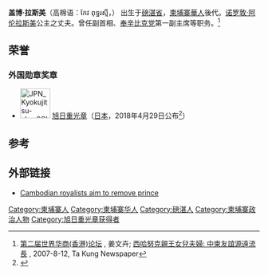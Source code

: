 {{Expand|time=2018-09-19T10:21:44+00:00}}

'''盖博·拉斯美'''（高棉语：កែវ ពុទ្ឋរស្មី，{{bd|1952年|10月1日|||}}） 出生于[[磅湛省|磅湛省]]，[[柬埔寨華人|柬埔寨華人]]後代。[[诺罗敦·阿伦拉斯美|诺罗敦·阿伦拉斯美]]公主之丈夫。曾任副首相、[[奉辛比克党|奉辛比克党]]第一副主席等职务。<ref>[http://www.wea.com.cn/Union_2.asp?id=343 第二届世界华商(香港)论坛] {{webarchive|url=https://web.archive.org/web/20080105125758/http://www.wea.com.cn/union_2.asp?id=343 |date=2008-01-05 }}, 姜文卉; [http://www.takungpao.com.hk/news/07/08/12/GW-779127.htm 西哈努克親王女兒夫婦: 中柬友誼源遠流長] {{webarchive|url=https://web.archive.org/web/20080531043255/http://www.takungpao.com.hk/news/07/08/12/GW-779127.htm |date=2008-05-31 }}, 2007-8-12, Ta Kung Newspaper</ref>

==荣誉==
===外国勋章奖章===
* [[File:JPN_Kyokujitsu-sho_2Class_BAR.svg|60px]] [[旭日章|旭日重光章]]（[[日本|日本]]，2018年4月29日公布<ref>{{ja}}{{cite web |url=https://www.mofa.go.jp/mofaj/files/000358978.pdf |title=平成30年春の外国人叙勲受章者名簿 |publisher=[[内阁府|内阁府]] |date=2018-04-29 |accessdate=2021-12-22 |archiveurl=https://web.archive.org/web/20201121174458/https://www.mofa.go.jp/mofaj/files/000358978.pdf |archivedate=2020-11-21 |dead-url=no }}</ref>）

==参考==
{{reflist}}

==外部链接==
*[http://news.yahoo.com/s/ap/20061019/ap_on_re_as/cambodia_politics;_ylt=AknH4grhRjuFZMOyiBe5i68Bxg8F;_ylu=X3oDMTBjMHVqMTQ4BHNlYwN5bnN1YmNhdA-- Cambodian royalists aim to remove prince]

{{Normdaten}}
{{DEFAULTSORT:Keo Puth Rasmey}}
[[Category:柬埔寨人|Category:柬埔寨人]]
[[Category:柬埔寨华人|Category:柬埔寨华人]]
[[Category:磅湛人|Category:磅湛人]]
[[Category:柬埔寨政治人物|Category:柬埔寨政治人物]]
[[Category:旭日重光章获得者|Category:旭日重光章获得者]]